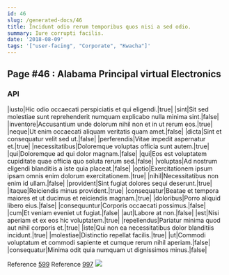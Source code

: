 ```yaml
---
id: 46
slug: /generated-docs/46
title: Incidunt odio rerum temporibus quos nisi a sed odio.
summary: Iure corrupti facilis.
date: '2018-08-09'
tags: '["user-facing", "Corporate", "Kwacha"]'
---
```


## Page #46 : Alabama Principal virtual Electronics
### API

|iusto|Hic odio occaecati perspiciatis et qui eligendi.|true|
|sint|Sit sed molestiae sunt reprehenderit numquam explicabo nulla minima sint.|false|
|inventore|Accusantium unde dolorum nihil non et in ut rerum eos.|true|
|neque|Ut enim occaecati aliquam veritatis quam amet.|false|
|dicta|Sint et consequatur velit sed ut.|false|
|perferendis|Vitae impedit aspernatur et.|true|
|necessitatibus|Doloremque voluptas officia sunt autem.|true|
|qui|Doloremque ad qui dolor magnam.|false|
|qui|Eos est voluptatem cupiditate quae officia quo soluta rerum sed.|false|
|voluptas|Ad nostrum eligendi blanditiis a iste quia placeat.|false|
|optio|Exercitationem ipsum ipsam omnis enim dolorum exercitationem.|true|
|nihil|Necessitatibus non enim id ullam.|false|
|provident|Sint fugiat dolores sequi deserunt.|true|
|itaque|Reiciendis minus provident.|true|
|consequatur|Beatae et tempora maiores et ut ducimus et reiciendis magnam.|true|
|doloribus|Porro aliquid libero eius.|false|
|consequuntur|Corporis occaecati possimus.|false|
|cum|Et veniam eveniet ut fugiat.|false|
|aut|Labore at non.|false|
|est|Nisi aperiam et ex eos hic voluptatem.|true|
|repellendus|Pariatur minima quod aut nihil corporis et.|true|
|iste|Qui non ea necessitatibus dolor blanditiis incidunt.|true|
|molestiae|Distinctio repellat facilis.|true|
|ut|Commodi voluptatum et commodi sapiente et cumque rerum nihil aperiam.|false|
|consequatur|Minima odit quia numquam ut dignissimos minus.|false|

Reference [599](/599)
Reference [997](/997)
![](/assets/cats-4.jpg)


